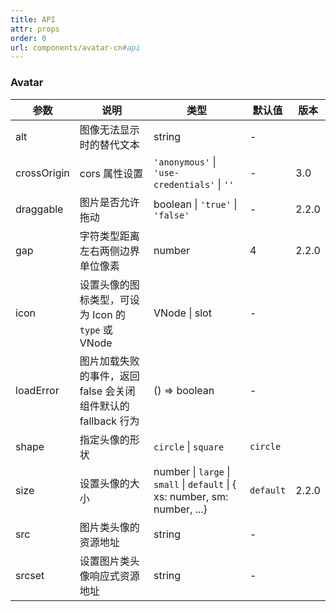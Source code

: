 ```yaml
---
title: API
attr: props
order: 0
url: components/avatar-cn#api
---
```


### Avatar

| 参数 | 说明 | 类型 | 默认值 | 版本 |
| --- | --- | --- | --- | --- |
| alt | 图像无法显示时的替代文本 | string | - |  |
| crossOrigin | cors 属性设置 | `'anonymous'` \| `'use-credentials'` \| `''` | - | 3.0 |
| draggable | 图片是否允许拖动 | boolean \| `'true'` \| `'false'` | - | 2.2.0 |
| gap | 字符类型距离左右两侧边界单位像素 | number | 4 | 2.2.0 |
| icon | 设置头像的图标类型，可设为 Icon 的 `type` 或 VNode | VNode \| slot | - |  |
| loadError | 图片加载失败的事件，返回 false 会关闭组件默认的 fallback 行为 | () => boolean | - |  |
| shape | 指定头像的形状 | `circle` \| `square` | `circle` |  |
| size | 设置头像的大小 | number \| `large` \| `small` \| `default` \| { xs: number, sm: number, ...} | `default` | 2.2.0 |
| src | 图片类头像的资源地址 | string | - |  |
| srcset | 设置图片类头像响应式资源地址 | string | - |  |
